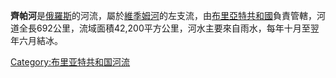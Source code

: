 '''齊帕河'''是[[俄羅斯|俄羅斯]]的河流，屬於[[維季姆河|維季姆河]]的左支流，由[[布里亞特共和國|布里亞特共和國]]負責管轄，河道全長692公里，流域面積42,200平方公里，河水主要來自雨水，每年十月至翌年六月結冰。

{{Russia-geo-stub}}
[[Category:布里亚特共和国河流|Category:布里亚特共和国河流]]